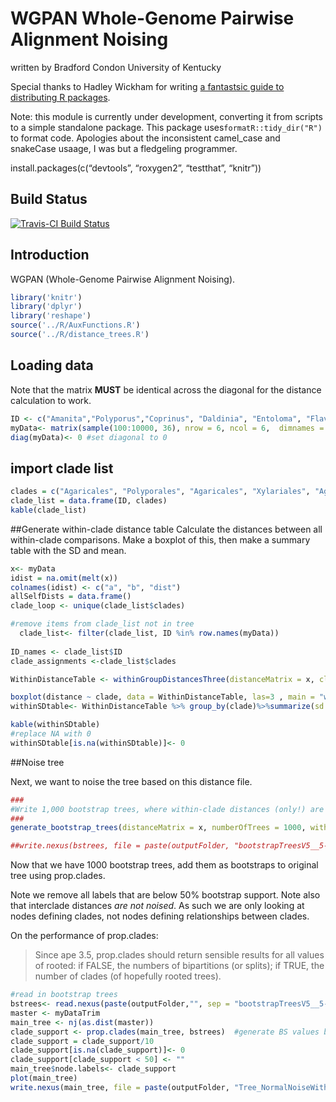 # WGPAN Whole-Genome Pairwise Alignment Noising
written by Bradford Condon
University of Kentucky

Special thanks to Hadley Wickham for writing [a fantastsic guide to distributing R packages](http://r-pkgs.had.co.nz/intro.html).

Note: this module is currently under development, converting it from scripts to a simple standalone package.   This package uses`formatR::tidy_dir("R")` to format code. Apologies about the inconsistent camel_case and snakeCase usaage, I was but a fledgeling programmer.

install.packages(c("devtools", "roxygen2", "testthat", "knitr"))


## Build Status

[![Travis-CI Build Status](https://travis-ci.org/bradfordcondon/RtreeDistancesandNoises.svg?branch=master)](https://travis-ci.org/bradfordcondon/RtreeDistancesandNoises)

## Introduction

WGPAN (Whole-Genome Pairwise Alignment Noising).

```r
library('knitr')
library('dplyr')
library('reshape')
source('../R/AuxFunctions.R')
source('../R/distance_trees.R')

```


## Loading data

Note that the matrix **MUST** be identical across the diagonal for the distance calculation to work.

```r
ID <- c("Amanita","Polyporus","Coprinus", "Daldinia", "Entoloma", "Flaviporus")
myData<- matrix(sample(100:10000, 36), nrow = 6, ncol = 6,  dimnames = list(ID, ID)) 
diag(myData)<- 0 #set diagonal to 0

```

## import clade list
```r

clades = c("Agaricales", "Polyporales", "Agaricales", "Xylariales", "Agaricales", "Polyporales")
clade_list = data.frame(ID, clades)
kable(clade_list)
```

##Generate within-clade distance table
Calculate the distances between all within-clade comparisons.  Make a boxplot of this, then make a summary table with the SD and mean.

```r
x<- myData
idist = na.omit(melt(x))
colnames(idist) <- c("a", "b", "dist")
allSelfDists = data.frame()
clade_loop <- unique(clade_list$clades)

#remove items from clade_list not in tree
  clade_list<- filter(clade_list, ID %in% row.names(myData))
  
ID_names <- clade_list$ID
clade_assignments <-clade_list$clades

WithinDistanceTable <- withinGroupDistancesThree(distanceMatrix = x, clade_assignments = clade_assignments, ID_names = ID_names)

boxplot(distance ~ clade, data = WithinDistanceTable, las=3 , main = "within-clade distances 1-11-17", ylab = "SNPs/MB" )
withinSDtable<- WithinDistanceTable %>% group_by(clade)%>%summarize(sd = sd(distance), mean = mean(distance))

kable(withinSDtable)
#replace NA with 0
withinSDtable[is.na(withinSDtable)]<- 0

```


##Noise tree

Next, we want to noise the tree based on this distance file.

```r
###
#Write 1,000 bootstrap trees, where within-clade distances (only!) are noised by the normal distribution with SD= that clade's within SD.
###
generate_bootstrap_trees(distanceMatrix = x, numberOfTrees = 1000, withinSDtable= withinSDtable, clade_assignments = clade_assignments, ID_names = ID_names)

##write.nexus(bstrees, file = paste(outputFolder, "bootstrapTreesV5__5-21-16.nexus", sep=""))

```

Now that we have 1000 bootstrap trees, add them as bootstraps to original tree using prop.clades.

Note we remove all labels that are below 50% bootstrap support.
Note also that interclade distances *are not noised*.  As such we are only looking at nodes defining clades, not nodes defining relationships between clades.


On the performance of prop.clades:

>Since ape 3.5, prop.clades should return sensible results for all values of rooted: if FALSE, the
numbers of bipartitions (or splits); if TRUE, the number of clades (of hopefully rooted trees).



```r
#read in bootstrap trees
bstrees<- read.nexus(paste(outputFolder,"", sep = "bootstrapTreesV5__5-21-16.nexus"))
master <- myDataTrim
main_tree <- nj(as.dist(master))
clade_support <- prop.clades(main_tree, bstrees)  #generate BS values based on trees
clade_support = clade_support/10
clade_support[is.na(clade_support)]<- 0
clade_support[clade_support < 50] <- ""
main_tree$node.labels<- clade_support 
plot(main_tree)
write.nexus(main_tree, file = paste(outputFolder, "Tree_NormalNoiseWithinCladeBasedOnSD_V6_4-22-17.txt", sep=""))
```

